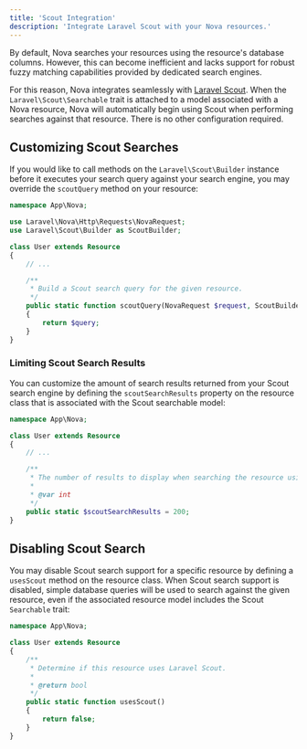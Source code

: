 ```yaml
---
title: 'Scout Integration'
description: 'Integrate Laravel Scout with your Nova resources.'
---
```


By default, Nova searches your resources using the resource's database columns.
 However, this can become inefficient and lacks support for robust fuzzy matching capabilities provided by dedicated search engines.

For this reason, Nova integrates seamlessly with [Laravel Scout](https://laravel.com/docs/scout). When the `Laravel\Scout\Searchable` trait is attached to a model associated with a Nova resource, Nova will automatically begin using Scout when performing searches against that resource. There is no other configuration required.

## Customizing Scout Searches

If you would like to call methods on the `Laravel\Scout\Builder` instance before it executes your search query against your search engine, you may override the `scoutQuery` method on your resource:

```php app/Nova/User.php
namespace App\Nova;

use Laravel\Nova\Http\Requests\NovaRequest;
use Laravel\Scout\Builder as ScoutBuilder;

class User extends Resource 
{
    // ... 

    /**
     * Build a Scout search query for the given resource.
     */
    public static function scoutQuery(NovaRequest $request, ScoutBuilder $query): ScoutBuilder
    {
        return $query;
    }
}
```

### Limiting Scout Search Results

You can customize the amount of search results returned from your Scout search engine by defining the `scoutSearchResults` property on the resource class that is associated with the Scout searchable model:

```php app/Nova/User.php
namespace App\Nova;

class User extends Resource 
{
    // ...

    /**
     * The number of results to display when searching the resource using Scout.
     *
     * @var int
     */
    public static $scoutSearchResults = 200;
}
```

## Disabling Scout Search

You may disable Scout search support for a specific resource by defining a `usesScout` method on the resource class. When Scout search support is disabled, simple database queries will be used to search against the given resource, even if the associated resource model includes the Scout `Searchable` trait:

```php app/Nova/User.php
namespace App\Nova;

class User extends Resource 
{
    /**
     * Determine if this resource uses Laravel Scout.
     *
     * @return bool
     */
    public static function usesScout()
    {
        return false;
    }
}
```
